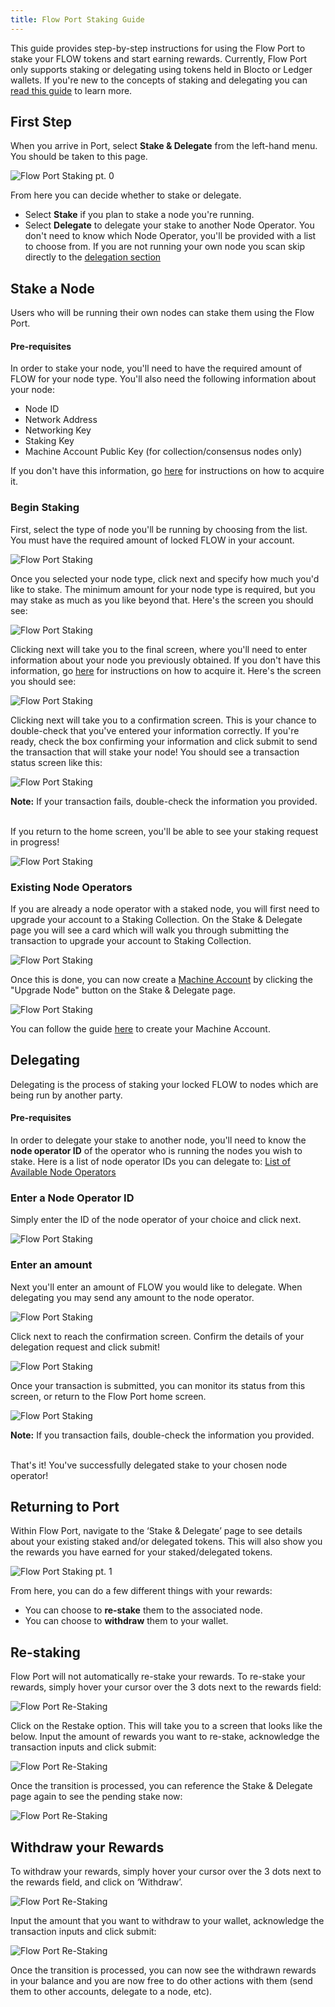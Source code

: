 ```yaml
---
title: Flow Port Staking Guide
---
```


This guide provides step-by-step instructions for using the Flow Port to stake your FLOW tokens and start earning rewards.
Currently, Flow Port only supports staking or delegating using tokens held in Blocto or Ledger wallets.
If you're new to the concepts of staking and delegating you can [read this guide](/staking) to learn more.

## First Step

When you arrive in Port, select **Stake & Delegate** from the left-hand menu. You should be taken to this page.

![Flow Port Staking pt. 0](port-stake-0-00.png)

From here you can decide whether to stake or delegate.

- Select **Stake** if you plan to stake a node you're running.
- Select **Delegate** to delegate your stake to another Node Operator. You don't need to know which Node Operator, you'll be provided with a list to choose from. If you are not running your own node you scan skip directly to the [delegation section](#delegating)

## Stake a Node

Users who will be running their own nodes can stake them using the Flow Port.

#### Pre-requisites

In order to stake your node, you'll need to have the required amount of FLOW for your node type.
You'll also need the following information about your node:

- Node ID
- Network Address
- Networking Key
- Staking Key
- Machine Account Public Key (for collection/consensus nodes only)

If you don't have this information, go [here](https://docs.onflow.org/concepts/nodes/nodes/node-operation/quickstart/#step-1---run-genesis-bootstrap) for instructions on how to acquire it.

### Begin Staking

First, select the type of node you'll be running by choosing from the list. You must have the required amount of locked FLOW in your account.

![Flow Port Staking](port-stake-0-02.png)

Once you selected your node type, click next and specify how much you'd like to stake. The minimum amount for your node type is required,
but you may stake as much as you like beyond that. Here's the screen you should see:

![Flow Port Staking](port-stake-0-03.png)

Clicking next will take you to the final screen, where you'll need to enter information about your node you previously obtained.
If you don't have this information, go [here](https://docs.onflow.org/concepts/nodes/nodes/node-operation/quickstart/#step-1---run-genesis-bootstrap) for instructions on how to acquire it.
Here's the screen you should see:

![Flow Port Staking](port-stake-0-04.png)

Clicking next will take you to a confirmation screen. This is your chance to double-check that you've entered your information correctly. If you're ready, check the
box confirming your information and click submit to send the transaction that will stake your node! You should see a transaction status screen like this:

![Flow Port Staking](port-stake-0-05.png)

**Note:** If your transaction fails, double-check the information you provided. <br/> <br/>

If you return to the home screen, you'll be able to see your staking request in progress!

![Flow Port Staking](port-stake-4.png)

### Existing Node Operators

If you are already a node operator with a staked node, you will first need to upgrade your account to a Staking Collection. On the Stake & Delegate page you will see a card which will walk you through submitting the transaction to upgrade your account to Staking Collection.

![Flow Port Staking](staking-collection.png)

Once this is done, you can now create a [Machine Account](/nodes/nodes/node-operation/machine-existing-operator) by clicking the "Upgrade Node" button on the Stake & Delegate page.

![Flow Port Staking](machine-account.png)

You can follow the guide [here](/nodes/nodes/node-operation/machine-existing-operator) to create your Machine Account.

## Delegating

Delegating is the process of staking your locked FLOW to nodes which are being run by another party.

#### Pre-requisites

In order to delegate your stake to another node, you'll need to know the **node operator ID** of the operator who is running the nodes you wish to stake.
Here is a list of node operator IDs you can delegate to: [List of Available Node Operators](https://github.com/onflow/flow/blob/master/nodeoperators/NodeOperatorList.md)

### Enter a Node Operator ID

Simply enter the ID of the node operator of your choice and click next.

![Flow Port Staking](port-delegate-1.png)

### Enter an amount

Next you'll enter an amount of FLOW you would like to delegate. When delegating you may send any amount to the node operator.

![Flow Port Staking](port-delegate-2.png)

Click next to reach the confirmation screen. Confirm the details of your delegation request and click submit!

![Flow Port Staking](port-delegate-3.png)

Once your transaction is submitted, you can monitor its status from this screen, or return to the Flow Port home screen.

![Flow Port Staking](port-delegate-4.png)

**Note:** If you transaction fails, double-check the information you provided. <br/> <br/>

That's it! You've successfully delegated stake to your chosen node operator!

## Returning to Port

Within Flow Port, navigate to the ‘Stake & Delegate’ page to see details about your existing staked and/or delegated tokens.
This will also show you the rewards you have earned for your staked/delegated tokens.

![Flow Port Staking pt. 1](port-stake-1.png)

From here, you can do a few different things with your rewards:

- You can choose to **re-stake** them to the associated node.
- You can choose to **withdraw** them to your wallet.

## Re-staking

Flow Port will not automatically re-stake your rewards.
To re-stake your rewards, simply hover your cursor over the 3 dots next to the rewards field:

![Flow Port Re-Staking](port-stake-2.png)

Click on the Restake option. This will take you to a screen that looks like the below. Input the amount of rewards you want to re-stake, acknowledge the transaction inputs and click submit:

![Flow Port Re-Staking](port-stake-3.png)

Once the transition is processed, you can reference the Stake & Delegate page again to see the pending stake now:

![Flow Port Re-Staking](port-stake-4.png)

## Withdraw your Rewards

To withdraw your rewards, simply hover your cursor over the 3 dots next to the rewards field, and click on ‘Withdraw’.

![Flow Port Re-Staking](port-stake-5.png)

Input the amount that you want to withdraw to your wallet, acknowledge the transaction inputs and click submit:

![Flow Port Re-Staking](port-stake-6.png)

Once the transition is processed, you can now see the withdrawn rewards in your balance and you are now free to do other actions with them (send them to other accounts, delegate to a node, etc).
